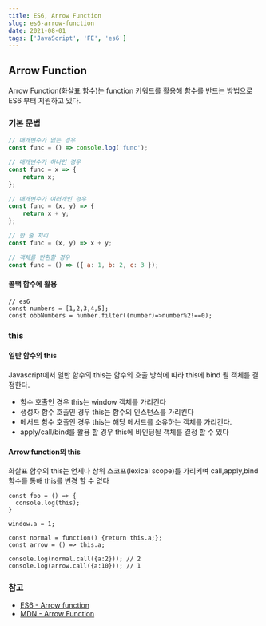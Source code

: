 ```yaml
---
title: ES6, Arrow Function
slug: es6-arrow-function
date: 2021-08-01
tags: ['JavaScript', 'FE', 'es6']
---
```


<h2>Arrow Function</h2>
<p>Arrow Function(화살표 함수)는 function 키워드를 활용해 함수를 반드는 방법으로 ES6 부터 지원하고 있다.</p>

<h3>기본 문법</h3>

```javascript
// 매개변수가 없는 경우
const func = () => console.log('func');

// 매개변수가 하나인 경우
const func = x => {
	return x;
};

// 매개변수가 여러개인 경우
const func = (x, y) => {
	return x + y;
};

// 한 줄 처리
const func = (x, y) => x + y;

// 객체를 반환할 경우
const func = () => ({ a: 1, b: 2, c: 3 });
```

<h4>콜백 함수에 활용</h4>

```
// es6
const numbers = [1,2,3,4,5];
const obbNumbers = number.filter((number)=>number%2!==0);

```

<h3>this</h3>

<h4>일반 함수의 this</h4>
<p>Javascript에서 일반 함수의 this는 함수의 호출 방식에 따라 this에 bind 될 객체를 결정한다.</p>
<ul>
	<li>함수 호출인 경우 this는 window 객체를 가리킨다</li>
	<li>생성자 함수 호출인 경우 this는 함수의 인스턴스를 가리킨다</li>
	<li>메서드 함수 호출인 경우 this는 해당 메서드를 소유하는 객체를 가리킨다.</li>
	<li>apply/call/bind를 활용 할 경우 this에 바인딩될 객체를 결정 할 수 있다 </li>
</ul>

<h4>Arrow function의 this</h4>
<p>
	화살표 함수의 this는 언제나 상위 스코프(lexical scope)를 가리키며 call,apply,bind 함수를 통해 this를 변경 할 수 없다
</p>

```
const foo = () => {
  console.log(this);
}

window.a = 1;

const normal = function() {return this.a;};
const arrow = () => this.a;

console.log(normal.call({a:2})); // 2
console.log(arrow.call({a:10})); // 1

```

<h3>참고</h3>
<ul>
	<li>
		<a href="https://poiemaweb.com/es6-arrow-function">ES6 - Arrow function</a>
	</li>
	<li>
		<a href="https://developer.mozilla.org/ko/docs/Web/JavaScript/Reference/Functions/Arrow_functions">
			MDN - Arrow Function
		</a>
	</li>
</ul>
